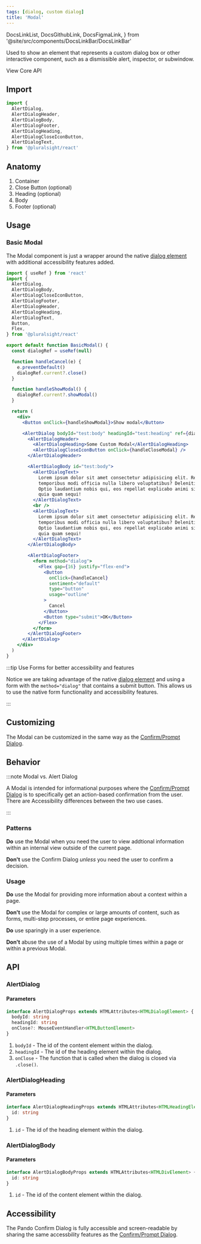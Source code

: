 ```yaml
---
tags: [dialog, custom dialog]
title: 'Modal'
---
```


  DocsLinkList,
  DocsGithubLink,
  DocsFigmaLink,
} from '@site/src/components/DocsLinkBar/DocsLinkBar'

<p className="size-xxl">
  Used to show an element that represents a custom dialog box or other
  interactive component, such as a dismissible alert, inspector, or subwindow.
</p>

<DocsLinkList>
  <DocsGithubLink href="https://github.com/pluralsight/pando/tree/main/packages/react/src/components/Alert" />
  <DocsGithubLink href="https://github.com/pluralsight/pando/tree/main/packages/headless-styles/src/components/AlertDialog/alertDialog.ts">
    View Core API
  </DocsGithubLink>
  <DocsFigmaLink href="https://www.figma.com/file/ZmH4XsZS5WnKeo28ylM5x1/Pando-UI-kit-(Web)?node-id=1214%3A50560&t=YLA3FBYLefNvfeuf-0" />
</DocsLinkList>

## Import

```javascript
import {
  AlertDialog,
  AlertDialogHeader,
  AlertDialogBody,
  AlertDialogFooter,
  AlertDialogHeading,
  AlertDialogCloseIconButton,
  AlertDialogText,
} from '@pluralsight/react'
```

## Anatomy

1. Container
2. Close Button (optional)
3. Heading (optional)
4. Body
5. Footer (optional)

## Usage

### Basic Modal

The Modal component is just a wrapper around the native [dialog element](https://developer.mozilla.org/en-US/docs/Web/HTML/Element/dialog) with additional accessibility features added.

<BasicModal />

```jsx showLineNumbers title="How to create a custom modal."
import { useRef } from 'react'
import {
  AlertDialog,
  AlertDialogBody,
  AlertDialogCloseIconButton,
  AlertDialogFooter,
  AlertDialogHeader,
  AlertDialogHeading,
  AlertDialogText,
  Button,
  Flex,
} from '@pluralsight/react'

export default function BasicModal() {
  const dialogRef = useRef(null)

  function handleCancel(e) {
    e.preventDefault()
    dialogRef.current?.close()
  }

  function handleShowModal() {
    dialogRef.current?.showModal()
  }

  return (
    <div>
      <Button onClick={handleShowModal}>Show modal</Button>

      <AlertDialog bodyId="test:body" headingId="test:heading" ref={dialogRef}>
        <AlertDialogHeader>
          <AlertDialogHeading>Some Custom Modal</AlertDialogHeading>
          <AlertDialogCloseIconButton onClick={handleCloseModal} />
        </AlertDialogHeader>

        <AlertDialogBody id="test:body">
          <AlertDialogText>
            Lorem ipsum dolor sit amet consectetur adipisicing elit. Reiciendis
            temporibus modi officia nulla libero voluptatibus? Deleniti, maxime.
            Optio laudantium nobis qui, eos repellat explicabo animi sit natus
            quia quam sequi!
          </AlertDialogText>
          <br />
          <AlertDialogText>
            Lorem ipsum dolor sit amet consectetur adipisicing elit. Reiciendis
            temporibus modi officia nulla libero voluptatibus? Deleniti, maxime.
            Optio laudantium nobis qui, eos repellat explicabo animi sit natus
            quia quam sequi!
          </AlertDialogText>
        </AlertDialogBody>

        <AlertDialogFooter>
          <form method="dialog">
            <Flex gap={16} justify="flex-end">
              <Button
                onClick={handleCancel}
                sentiment="default"
                type="button"
                usage="outline"
              >
                Cancel
              </Button>
              <Button type="submit">OK</Button>
            </Flex>
          </form>
        </AlertDialogFooter>
      </AlertDialog>
    </div>
  )
}
```

:::tip Use Forms for better accessibility and features

Notice we are taking advantage of the native [dialog element](https://developer.mozilla.org/en-US/docs/Web/HTML/Element/dialog) and using a form with the `method="dialog"` that contains a submit button. This allows us to use the native form functionality and accessibility features.

:::

## Customizing

The Modal can be customized in the same way as the [Confirm/Prompt Dialog](./confirm-dialog.mdx#customizing).

## Behavior

:::note Modal vs. Alert Dialog

A Modal is intended for informational purposes where the [Confirm/Prompt Dialog](./confirm-dialog.mdx) is to specifically get an action-based confirmation from the user. There are Accessibility differences between the two use cases.

:::

### Patterns

**Do** use the Modal when you need the user to view addtional information within an internal view outside of the current page.

**Don't** use the Confirm Dialog _unless_ you need the user to confirm a decision.

### Usage

**Do** use the Modal for providing more information about a context within a page.

**Don't** use the Modal for complex or large amounts of content, such as forms, multi-step processes, or entire page experiences.

**Do** use sparingly in a user experience.

**Don't** abuse the use of a Modal by using multiple times within a page or within a previous Modal.

## API

### AlertDialog

#### Parameters

```typescript
interface AlertDialogProps extends HTMLAttributes<HTMLDialogElement> {
  bodyId: string
  headingId: string
  onClose?: MouseEventHandler<HTMLButtonElement>
}
```

1. `bodyId` - The id of the content element within the dialog.
2. `headingId` - The id of the heading element within the dialog.
3. `onClose` - The function that is called when the dialog is closed via `.close()`.

### AlertDialogHeading

#### Parameters

```typescript
interface AlertDialogHeadingProps extends HTMLAttributes<HTMLHeadingElement> {
  id: string
}
```

1. `id` - The id of the heading element within the dialog.

### AlertDialogBody

#### Parameters

```typescript
interface AlertDialogBodyProps extends HTMLAttributes<HTMLDivElement> {
  id: string
}
```

1. `id` - The id of the content element within the dialog.

## Accessibility

The Pando Confirm Dialog is fully accessible and screen-readable by sharing the same accessbility features as the [Confirm/Prompt Dialog](./confirm-dialog.mdx#accessibility).
